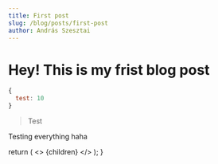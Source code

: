 ```yaml
---
title: First post
slug: /blog/posts/first-post
author: András Szesztai
---
```


# Hey! This is my frist blog post

```js
{
  test: 10
}
```


> Test


Testing everything haha


  return (
    <>
      {children}
    </>
  );
}
